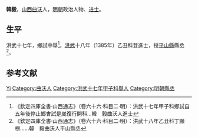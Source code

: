 {{Otheruses|other=名为韩毅的其他人物|韩毅}}

'''韓毅'''，[[山西|山西]][[曲沃|曲沃]]人，[[明朝|明朝]]政治人物、[[进士|进士]]。

== 生平 ==
洪武十七年，鄉試中舉<ref>《欽定四庫全書·山西通志》（卷六十六·科目二·明）：洪武十七年甲子科鄉試自五年後停止鄉㑹試是嵗復行開科…韓　毅曲沃人進士</ref>。[[洪武|洪武]]十八年（1385年）乙丑科登進士，授[[平山縣|平山縣]]縣丞<ref>《欽定四庫全書·山西通志》（卷六十六·科目二·明）：洪武十八年乙丑科丁顯榜……韓　毅曲沃人平山縣丞</ref>。

==参考文献==
{{reflist}}

{{洪武十八年乙丑科殿試金榜}}

{{Authority control}}

{{DEFAULTSORT:}}
[[Category:韩姓|Yi]]
[[Category:曲沃人|Category:曲沃人]]
[[Category:洪武十七年甲子科舉人|Category:洪武十七年甲子科舉人]]
[[Category:明朝縣丞|Category:明朝縣丞]]


{{明朝人物小作品}}